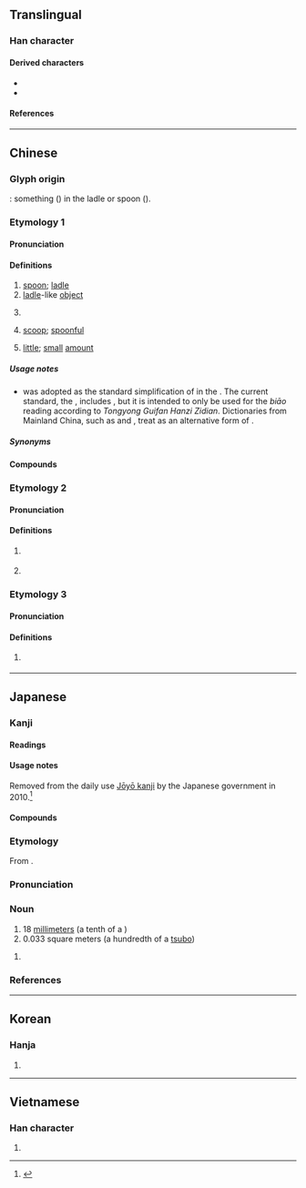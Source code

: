 {{character info}}
{{character info|0xFA77}}
{{character info|0x2F828}}
==Translingual==
{{stroke order}}

===Han character===
{{Han char|rn=20|rad=勹|as=01|sn=3|four=27320|canj=PI,XPI|ids=⿹勹丶(GHTJV),⿹勹一(K)}}

====Derived characters====
* {{l|mul|[[仢]], [[𠮭]], [[圴]], [[妁]], [[尥]], [[𭘅]], [[𢁕]], [[𪪊]], [[㢩]], [[彴]], [[㣿]], [[扚]], [[汋]], [[犳]], [[旳]], [[杓]], [[𣧀]], [[灼]], [[尦]], [[玓]], [[礿]], [[肑]], [[瓝]], [[𬏀]], [[的]], [[𤿉]], [[𪾠]], [[䂆]], [[䄪]], [[𥩘]], [[𧘑]], [[𭇕]], [[畃]], [[約]]([[约]]), [[𦨓]], [[虳]], [[𡖑]], [[訋]], [[豹]], [[𧺕]], [[趵]], [[酌]], [[𫧂]], [[釣]]([[钓]]), [[𭅌]], [[𠣳]], [[靮]], [[䪨]], [[𩖚]], [[𩚈]], [[𠣷]], [[馰]], [[𩲃]], [[䋤]], [[魡]]([[𬶄]]), [[𩾡]], [[䵠]], [[䶂]], [[𦆗]], [[𫍍]]}}
* {{l|mul|[[𠚭]], [[𡚷]], [[𢻭]], [[𤿈]], [[芍]], [[𦉹]], [[𥫩]]}}

====References====
{{Han ref|kx=0150.190|dkj=02495|dj=0339.070|hdz=10254.140|uh=52FA}}
{{Han ref|uh=FA77}}
{{Han ref|uh=2F828}}

----

==Chinese==

===Glyph origin===
{{Han etym}}
{{liushu|i}}: something ({{zh-l|*丶}}) in the ladle or spoon ({{zh-l|*勹}}).

===Etymology 1===
{{zh-forms|alt=杓}}

====Pronunciation====
{{zh-pron
|m=sháo,shuò,er=y,2nb=dated literary variant
|m-s=so2
|c=soek3,zoek3
|c_note=soek3 - vernacular; zoek3 - literary
|c-t=siak2
|g=soh7
|h=pfs=so̍k;gd=sog6
|j=sah5/seh5
|j_note=sah5 - vernacular; seh5 - literary
|mb=chiŏ̤/ciŏ̤/chiò̤
|md=chiók
|mn=xm,qz,tp,kh,tn,hc,lk,km,mg:sia̍h/sx:siā/yl:chhiā/xm,qz:sio̍h/zz:chiak/xm,qz:sio̍k/zz:sia̍k/xm:chio̍k
|mn_note=sia̍h/siā/chhiā/sio̍h/chiak - vernacular; sio̍k/sia̍k/chio̍k - literary
|mn-t=ciah8/siah8/sioh8/siêh8/ziag4
|mn-t_note=ciah8/siah8/sioh8/siêh8 - vernacular; ziag4 - literary
|w=5zoq
|x=xio4/so6
|mc=2
|oc=1,2
|cat=n
}}
{{rfp|dng|Dungan}}

====Definitions====
{{zh-hanzi}}

# [[spoon]]; [[ladle]]
# [[ladle]]-like [[object]]
# {{lb|zh|historical}} {{n-g|A unit of capacity: one tenth of a {{zh-l|合|gě}}, now 1 {{zh-l|市勺}} equals 1 [[centilitre]].}}
# [[scoop]]; [[spoonful]] {{gl|amount held by a spoon or ladle}}
# {{lb|zh|obsolete}} [[little]]; [[small]] [[amount]]

=====Usage notes=====
* {{lang|zh|勺}} was adopted as the standard simplification of {{zh-l|杓|sháo}} in the {{w|second round of simplified Chinese characters}}. The current standard, the ''{{w|Table of General Standard Chinese Characters}}'', includes {{lang|zh|杓}}, but it is intended to only be used for the ''biāo'' reading according to ''Tongyong Guifan Hanzi Zidian''. Dictionaries from Mainland China, such as ''{{w|Xiandai Hanyu Cidian}}'' and ''{{w|Xiandai Hanyu Guifan Cidian}}'', treat {{lang|zh|杓}} as an alternative form of {{zh-l|勺}}.

=====Synonyms=====
{{zh-dial|勺子}}

====Compounds====
{{zh-der|勺子|公勺|水勺|漏勺|炒勺|掌勺兒的|龍勺|舞勺|腦勺|耳挖勺兒|飯勺|馬勺|鱟勺}}

===Etymology 2===
{{zh-forms}}

====Pronunciation====
{{zh-pron
|m=zhuó
|c=zoek3
|mc=1
|oc=2,1
|cat=v,n
}}

====Definitions====
{{zh-hanzi}}

# {{lb|zh|obsolete}} {{zh-alt-form|酌|to [[scoop]]; to [[dip]]}}
# {{lb|zh|historical}} {{n-g|An ancient kind of music and dance.}}

===Etymology 3===
{{zh-forms}}

====Pronunciation====
{{zh-pron
|m=dì
|cat=n
}}

====Definitions====
{{zh-hanzi}}

# {{lb|zh|obsolete}} {{zh-alt-form|的|[[mark]]; [[target]]}}

----

==Japanese==
{{ja-kanji forms-IVS
|code=2F828
|svs=1
|vs1=00
|vs2=03
|col-vs1=aj
|col-vs2=hdmj
|pic-kyu=U2f828.svg
|ref={{R:Jitsu}}
|ref2={{R:ja:KDJ|334|217}}
|ref3={{R:ja:SKJ|245|134}}
}}

===Kanji===
{{ja-kanji|grade=n|rs=勹01|kyu=&#194600;}}

====Readings====
{{ja-readings
|goon=じゃく<じやく
|kanon=しゃく<しやく
|kun=く-む, せき-
}}

====Usage notes====
Removed from the daily use [[w:Jōyō kanji|Jōyō kanji]] by the Japanese government in 2010.<ref>{{cite-web|title=Get set for next year's overhaul of joyo kanji|author=The Japan Times|url=https://www.kanjiclinic.com/kc99final.htm|work=www.kanjiclinic.com|date=October 21, 2009|accessdate=February 23, 2010}}</ref>

====Compounds====
{{col2-u|ja
|{{ja-r|勺%飲|しゃく%いん}}
|{{ja-r|勺%子|しゃく%し}}
|{{ja-r|勺%觶|しゃく%し}}
|{{ja-r|勺%水|しゃく%すい}}
|{{ja-r|勺%薬|しゃく%やく}} ({{ja-r|芍%薬|しゃく%やく|rom=-}})
|{{ja-r|加%勺|か%しゃく}}
|{{ja-l|実勺}}
|{{ja-l|爵勺}}
|{{ja-r|升%勺|しょう%しゃく}}
|{{ja-r|簫%勺|しょう%しゃく}}
|{{ja-l|拭勺}}
|{{ja-l|盛勺}}
|{{ja-l|洗勺}}
|{{ja-l|長勺}}
|{{ja-r|舞%勺|ぶ%しゃく}}
|{{ja-l|羃勺}}
|{{ja-l|用勺}}
|{{ja-l|罍勺}}
}}

===Etymology===
{{ja-kanjitab|しゃく|yomi=kanon|alt=夕}}
{{ja-kanjitab|せき|yomi=kun|clearright=y}}
From {{der|ja|ltc|sort=しゃく|-}} {{ltc-l|勺}}.

===Pronunciation===
{{ja-pron|しゃく|acc=1|acc_ref=DJR}}
{{ja-pron|せき|acc=1|acc_ref=DJR}}

===Noun===
{{ja-noun|しゃく}}

# 18 [[millimeter]]s (a tenth of a {{ja-r|合|ごう}})
# 0.033 square meters (a hundredth of a [[tsubo]])

{{ja-noun|せき}}

# {{n-g|same as above}}

===References===
<references/>

{{top|ja|Units of measure|sort=しゃく}}

----

==Korean==

===Hanja===
{{ko-hanja|작}}
# {{hanja form of|작|a [[unit of measure]]}}

----

==Vietnamese==

===Han character===
{{vi-readings|reading=[[chước]], [[giuộc]], [[thược]], [[duộc]]|rs=勹01}}

# {{rfdef|vi|sort=勹01}}